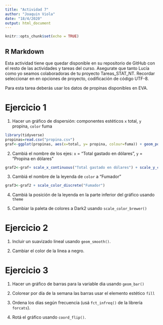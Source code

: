 ```yaml
---
title: "Actividad 7"
author: "Joaquin Viola"
date: "18/4/2020"
output: html_document
---
```


```r
knitr::opts_chunk$set(echo = TRUE)
```

## R Markdown

Esta actividad tiene que quedar disponible en su repositorio de GitHub con el resto de las actividades y tareas del curso. Asegurate que tanto Lucía como yo seamos colaboradoras de tu proyecto Tareas_STAT_NT.
Recordar seleccionar en en opciones de proyecto, codificación de código UTF-8.

Para esta tarea deberás usar los datos de propinas disponibles en EVA.

# Ejercicio 1

1. Hacer un gráfico de dispersión: componentes estéticos `x` total, `y` propina, `color` fuma
```r
library(tidyverse)
propinas=read.csv("propina.csv")
graf<-ggplot(propinas, aes(x=total, y= propina, colour=fuma)) + geom_point()
```

2. Cambiá el nombre de los ejes: `x` = "Total gastado en dólares", `y` = "Propina en dólares"
```r
graf2<-graf+ scale_x_continuous("Total gastado en dólares") + scale_y_continuous("Propina en dólares")
```

3. Cambiá el nombre de la leyenda de `color` a "Fumador"
```r
graf3<-graf2 + scale_color_discrete("Fumador")
```
4. Cambiá la posición de la leyenda en la parte inferior del gráfico usando `theme`

5. Cambiar la paleta de colores a Dark2 usando `scale_color_brewer()`





# Ejercicio 2

1. Incluir un suavizado lineal usando `geom_smooth()`.

2. Cambiar el color de la linea a negro.


# Ejercicio 3

1. Hacer un gráfico de barras para la variable dia usando `geom_bar()`

2. Colorear por día de la semana las barras usar el elemento estético `fill`

3. Ordena los días según frecuencia (usá `fct_infreq()` de la librería `forcats`).


4. Rotá el gráfico usando `coord_flip()`.
